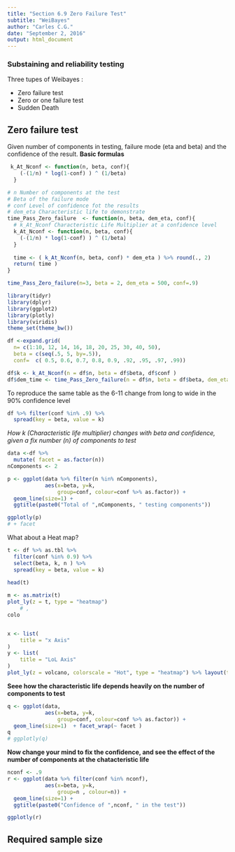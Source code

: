 ```yaml
---
title: "Section 6.9 Zero Failure Test"
subtitle: "WeiBayes"
author: "Carles C.G."
date: "September 2, 2016"
output: html_document
---
```


### Substaining and reliability testing
Three tupes of Weibayes :  

- Zero failure test  
- Zero or one failure test
- Sudden Death


## Zero failure test
Given number of components in testing, failure mode (eta and beta) and the confidence of the result. 
**Basic formulas**
```r
 k_At_Nconf <- function(n, beta, conf){
    (-(1/n) * log(1-conf) ) ^ (1/beta) 
  }

# n Number of components at the test
# Beta of the failure mode
# conf Level of confidence fot the results
# dem_eta Characteristic life to demonstrate
time_Pass_Zero_failure  <- function(n, beta, dem_eta, conf){
  # k_At_Nconf Characteristic Life Multiplier at a confidence level
  k_At_Nconf <- function(n, beta, conf){
    (-(1/n) * log(1-conf) ) ^ (1/beta) 
  }
  
  time <- ( k_At_Nconf(n, beta, conf) * dem_eta ) %>% round(., 2)
  return( time ) 
}

time_Pass_Zero_failure(n=3, beta = 2, dem_eta = 500, conf=.9)
```


```r
library(tidyr)
library(dplyr)
library(ggplot2)
library(plotly)
library(viridis)
theme_set(theme_bw())
```

```r
df <-expand.grid(
  n= c(1:10, 12, 14, 16, 18, 20, 25, 30, 40, 50),
  beta = c(seq(.5, 5, by=.5)), 
  conf=  c( 0.5, 0.6, 0.7, 0.8, 0.9, .92, .95, .97, .99))

df$k <- k_At_Nconf(n = df$n, beta = df$beta, df$conf )
df$dem_time <- time_Pass_Zero_failure(n = df$n, beta = df$beta, dem_eta = 500, df$conf) 

```
To reproduce the same table as the 6-11 change from long to wide in the 90% confidence level
```r
df %>% filter(conf %in% .9) %>% 
  spread(key = beta, value = k)


```



*How k (Characteristic life multiplier)  changes with beta and confidence, given a fix number (n) of components to test*

```r
data <-df %>% 
  mutate( facet = as.factor(n)) 
nComponents <- 2

p <- ggplot(data %>% filter(n %in% nComponents), 
            aes(x=beta, y=k, 
                group=conf, colour=conf %>% as.factor)) + 
  geom_line(size=1) +
  ggtitle(paste0("Total of ",nComponents, " testing components"))

ggplotly(p)
# + facet

```


What about a Heat map? 
```r
t <- df %>% as.tbl %>% 
  filter(conf %in% 0.9) %>% 
  select(beta, k, n ) %>% 
  spread(key = beta, value = k)
  
head(t)

m <- as.matrix(t)
plot_ly(z = t, type = "heatmap")
    # ,
colo    


x <- list(
    title = "x Axis"
)
y <- list(
    title = "LoL Axis"
)
plot_ly(z = volcano, colorscale = "Hot", type = "heatmap") %>% layout(title = "Hello", xaxis = x, yaxis = y) 


```


**Seee how the characteristic life depends heavily on the number of components to test**
```r
q <- ggplot(data, 
            aes(x=beta, y=k, 
                group=conf, colour=conf %>% as.factor)) + 
  geom_line(size=1)  + facet_wrap(~ facet )
q
# ggplotly(q)
```


**Now change your mind to fix the confidence, and see the effect of the number of components at the chatacteristic life**
```r
nconf <- .9
r <- ggplot(data %>% filter(conf %in% nconf), 
            aes(x=beta, y=k, 
                group=n , colour=n)) + 
  geom_line(size=1) +
  ggtitle(paste0("Confidence of ",nconf, " in the test"))

ggplotly(r)


```



## Required sample size 
